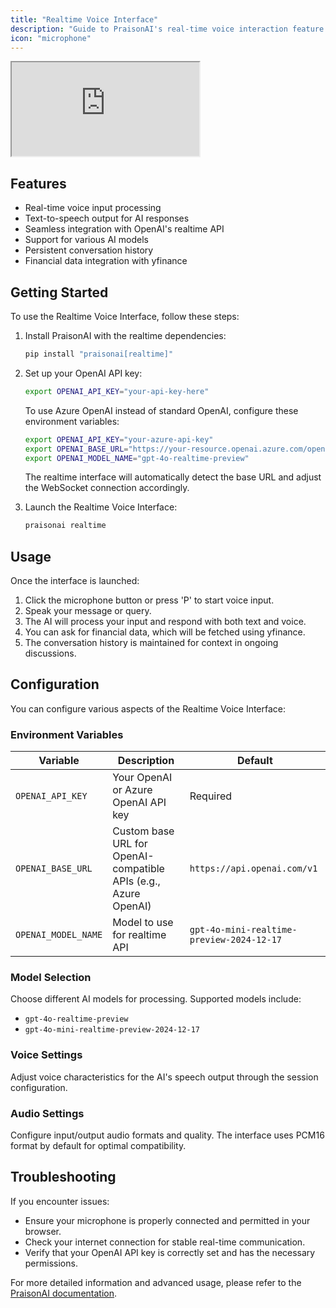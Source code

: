 ```yaml
---
title: "Realtime Voice Interface"
description: "Guide to PraisonAI's real-time voice interaction feature with text-to-speech, voice input processing, and financial data integration"
icon: "microphone"
---
```


<div className="relative w-full aspect-video">
  <iframe
    className="absolute top-0 left-0 w-full h-full"
    src="https://www.youtube.com/embed/frRHfevTCSw"
    title="YouTube video player"
    allow="accelerometer; autoplay; clipboard-write; encrypted-media; gyroscope; picture-in-picture"
    allowFullScreen
  ></iframe>
</div>

## Features

- Real-time voice input processing
- Text-to-speech output for AI responses
- Seamless integration with OpenAI's realtime API
- Support for various AI models
- Persistent conversation history
- Financial data integration with yfinance

## Getting Started

To use the Realtime Voice Interface, follow these steps:

1. Install PraisonAI with the realtime dependencies:
   ```bash
   pip install "praisonai[realtime]"
   ```

2. Set up your OpenAI API key:
   ```bash
   export OPENAI_API_KEY="your-api-key-here"
   ```
   
   <Accordion title="Azure OpenAI Configuration">
   To use Azure OpenAI instead of standard OpenAI, configure these environment variables:
   
   ```bash
   export OPENAI_API_KEY="your-azure-api-key"
   export OPENAI_BASE_URL="https://your-resource.openai.azure.com/openai/deployments/your-deployment-name"
   export OPENAI_MODEL_NAME="gpt-4o-realtime-preview"
   ```
   
   The realtime interface will automatically detect the base URL and adjust the WebSocket connection accordingly.
   </Accordion>

3. Launch the Realtime Voice Interface:
   ```bash
   praisonai realtime
   ```

## Usage

Once the interface is launched:

1. Click the microphone button or press 'P' to start voice input.
2. Speak your message or query.
3. The AI will process your input and respond with both text and voice.
4. You can ask for financial data, which will be fetched using yfinance.
5. The conversation history is maintained for context in ongoing discussions.

## Configuration

You can configure various aspects of the Realtime Voice Interface:

### Environment Variables

| Variable | Description | Default |
|----------|-------------|---------|
| `OPENAI_API_KEY` | Your OpenAI or Azure OpenAI API key | Required |
| `OPENAI_BASE_URL` | Custom base URL for OpenAI-compatible APIs (e.g., Azure OpenAI) | `https://api.openai.com/v1` |
| `OPENAI_MODEL_NAME` | Model to use for realtime API | `gpt-4o-mini-realtime-preview-2024-12-17` |

### Model Selection
Choose different AI models for processing. Supported models include:
- `gpt-4o-realtime-preview`
- `gpt-4o-mini-realtime-preview-2024-12-17`

### Voice Settings
Adjust voice characteristics for the AI's speech output through the session configuration.

### Audio Settings
Configure input/output audio formats and quality. The interface uses PCM16 format by default for optimal compatibility.

## Troubleshooting

If you encounter issues:

- Ensure your microphone is properly connected and permitted in your browser.
- Check your internet connection for stable real-time communication.
- Verify that your OpenAI API key is correctly set and has the necessary permissions.

For more detailed information and advanced usage, please refer to the [PraisonAI documentation](https://docs.praison.ai).